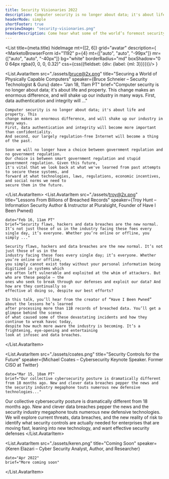 ```yaml
---
title: Security Visionaries 2022
description: Computer security is no longer about data; it's about life and property.
headerMode: simple
shortFooter: true
previewImage: "security-visionaries.png"
headerDescription: Come hear what some of the world’s foremost security researchers, practitioners and thinkers see on the security horizon for 2022.
---
```


<List
  title={meta.title}
  hideImage
  mt={[2, 6]}
  grid="avatar"
  description={
    <SignupDescription description={meta.headerDescription} fontSize="text-xl">
        <MarketoBrowserForm id="1192" p={4} mt={["auto", "auto", "-99px"]} mr={["auto", "auto", "-40px"]} bg="white" borderRadius="md" boxShadow="0 0 64px rgba(0, 0, 0, 0.32)" css={css({fieldset: {div: {label: {ml: 3}}}})}/>
    </SignupDescription>
  }
>
  <List.AvatarItem
    src="./assets/bruce@2x.png"
    title="Securing a World of Physically Capable Computers"
    speaker={<Link scheme="site" href="https://www.leadingauthorities.com/speakers/bruce-schneier">Bruce Schneier – Security Technologist &amp; Guru</Link>}
    date= "Jan 18, 11am PT"
    brief="Computer security is no longer about data; it's about life and property. This change makes an enormous difference, and will shake up our industry in many ways. First, data authentication and integrity will ..."
  >
    Computer security is no longer about data; it's about life and property. This 
    change makes an enormous difference, and will shake up our industry in many ways. 
    First, data authentication and integrity will become more important than confidentiality. 
    And second, our largely regulation-free Internet will become a thing of the past.

    Soon we will no longer have a choice between government regulation and no government regulation. 
    Our choice is between smart government regulation and stupid government regulation. Given this future, 
    it's vital that we look back at what we've learned from past attempts to secure these systems, and 
    forward at what technologies, laws, regulations, economic incentives, and social norms we need to 
    secure them in the future.

  </List.AvatarItem>
  <List.AvatarItem
    src="./assets/troy@2x.png"
    title="Lessons From Billions of Breached Records"
    speaker={<Link scheme="site" href="https://www.troyhunt.com/">Troy Hunt – Information Security Author &amp; Instructor at Pluralsight, Founder of Have I Been Pwned</Link>}

    date="Feb 16, 11am PT"
    brief="Security flaws, hackers and data breaches are the new normal. It’s not just those of us in the industry facing these foes every single day, it’s everyone. Whether you’re online or offline, you simply ..."
  >
    Security flaws, hackers and data breaches are the new normal. It’s not just those of us in the 
    industry facing these foes every single day; it’s everyone. Whether you’re online or offline, 
    you simply cannot exist today without your personal information being digitized in systems which 
    are often left vulnerable and exploited at the whim of attackers. But who are these people — the 
    ones who seek to break through our defenses and exploit our data? And how are they continually so 
    effective at doing so, despite our best efforts?

    In this talk, you’ll hear from the creator of “Have I Been Pwned” about the lessons he’s learned 
    after processing more than 11B records of breached data. You’ll get a glimpse behind the scenes 
    of what caused some of these devastating incidents and how they continue to wreak havoc today, 
    despite how much more aware the industry is becoming. It’s a frightening, eye-opening and entertaining 
    look at infosec and data breaches.
  </List.AvatarItem>
  
   <List.AvatarItem
    src="./assets/coates.png"
    title="Security Controls for the Future"
    speaker={<Link scheme="site" href="https://www.michaelcoates.co/">Michael Coates – Cybersecurity Keynote Speaker. Former CISO at Twitter</Link>}

    date="Mar 15, 10am PT"
    brief="Our collective cybersecurity posture is dramatically different from 18 months ago. New and clever data breaches pepper the news and the security industry megaphone touts numerous new defensive technologies..."
  >
  Our collective cybersecurity posture is dramatically different from 18 months ago. New and clever data breaches pepper the news and the security industry megaphone touts numerous new defensive technologies. We will explore current threats, data breaches, and the new reality of risk to identify what security controls are actually needed for enterprises that are moving fast, leaning into new technology, and want effective security defenses
  </List.AvatarItem>
  
  <List.AvatarItem
    src="./assets/keren.png"
    title="Coming Soon"
    speaker={<Link scheme="site" href="https://www.k3r3n3.com/">Keren Elazari – Cyber Security Analyst, Author, and Researcher</Link>}

    date="Apr 2022"
    brief="More coming soon"
  >
  </List.AvatarItem>
  
</List>
